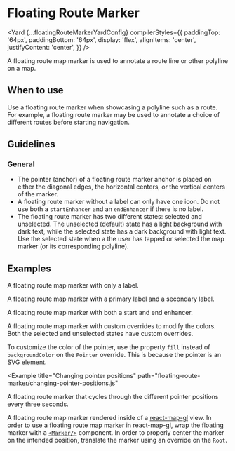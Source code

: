 <!--
Copyright (c) Uber Technologies, Inc.

This source code is licensed under the MIT license found in the
LICENSE file in the root directory of this source tree.
-->






# Floating Route Marker

<Yard
  {...floatingRouteMarkerYardConfig}
  compilerStyles={{
    paddingTop: '64px',
    paddingBottom: '64px',
    display: 'flex',
    alignItems: 'center',
    justifyContent: 'center',
  }}
/>

A floating route map marker is used to annotate a route line or other polyline on a map.

## When to use

Use a floating route marker when showcasing a polyline such as a route. For example, a floating route marker may be used to annotate a choice of different routes before starting navigation.

## Guidelines

### General

- The pointer (anchor) of a floating route marker anchor is placed on either the diagonal edges, the horizontal centers, or the vertical centers of the marker.
- A floating route marker without a label can only have one icon. Do not use both a `startEnhancer` and an `endEnhancer` if there is no label.
- The floating route marker has two different states: selected and unselected. The unselected (default) state has a light background with dark text, while the selected state has a dark background with light text. Use the selected state when a the user has tapped or selected the map marker (or its corresponding polyline).

## Examples

<Example title="Basic usage with label" path="floating-route-marker/basic.js">
  <FloatingMarkerContainer>
    <Basic />
  </FloatingMarkerContainer>
</Example>

A floating route map marker with only a label.

<Example title="Primary and secondary labels" path="floating-route-marker/secondary-label.js">
  <FloatingMarkerContainer>
    <SecondaryLabel />
  </FloatingMarkerContainer>
</Example>

A floating route map marker with a primary label and a secondary label.

<Example title="Start and end enhancers" path="floating-route-marker/start-end-enhancer.js">
  <FloatingMarkerContainer>
    <StartEndEnhacer />
  </FloatingMarkerContainer>
</Example>

A floating route map marker with both a start and end enhancer.

<Example title="Custom color overrides" path="floating-route-marker/custom-color-overrides.js">
  <CustomColorOverrides />
</Example>

A floating route map marker with custom overrides to modify the colors. Both the selected and unselected states have custom overrides.

To customize the color of the pointer, use the property `fill` instead of `backgroundColor` on the `Pointer` override. This is because the pointer is an SVG element.

<Example
  title="Changing pointer positions"
  path="floating-route-marker/changing-pointer-positions.js"
>
  <ChangingPointerPositions />
</Example>

A floating route marker that cycles through the different pointer positions every three seconds.

<Example title="Usage with react-map-gl" path="floating-route-marker/react-map-gl.js">
  <ReactMapGL />
</Example>

A floating route map marker rendered inside of a [react-map-gl](https://visgl.github.io/react-map-gl/) view. In order to use a floating route map marker in react-map-gl, wrap the floating marker with a [`<Marker/>`](https://visgl.github.io/react-map-gl/docs/api-reference/marker) component. In order to properly center the marker on the intended position, translate the marker using an override on the `Root`.

<Exports
  component={FloatingRouteMarkerExports}
  title="Floating Route Marker exports"
  path="baseui/map-marker"
/>
